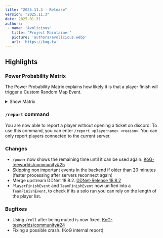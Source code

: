 ```yaml
---
title: "2025.11.3 - Release"
version: "2025.11.3"
date: 2025-01-31
authors:
 - name: 'Avolicious'
   title: 'Project Maintainer'
   picture: 'authors/avolicious.webp'
   url: 'https://kog.tw'
---
```



## Highlights

### <Badge text="New" variant="note" /> Power Probability Matrix

The Power Probability Matrix explains how likely it is that a player finish will trigger a Custom Random Map Event.

<details>
  <summary>Show Matrix</summary>

  | Level | EASY 1 | EASY 2 | EASY 3 | MAIN 1 | MAIN 2 | MAIN 3 | HARD 1 | HARD 2 | HARD 3 | INSANE 1 | INSANE 2 | INSANE 3 | EXTREME 1 | EXTREME 2 | EXTREME 3 | EXTREME 3+ |
  |-------|-------|-------|-------|-------|-------|-------|-------|-------|-------|-------|-------|-------|-------|-------|-------|-------|
  | WTF | 1.26% | 1.94% | 2.63% | 3.31% | 4.00% | 4.69% | 5.37% | 6.06% | 6.74% | 7.43% | 8.11% | 8.80% | 9.13% | 9.13% | 9.13% | 9.14% |
  | XXXL | 1.27% | 1.95% | 2.64% | 3.32% | 4.01% | 4.69% | 5.37% | 6.06% | 6.74% | 7.43% | 8.11% | 8.80% | 9.11% | 9.11% | 9.11% | 9.12% |
  | XXL | 1.28% | 1.97% | 2.65% | 3.33% | 4.01% | 4.70% | 5.38% | 6.06% | 6.74% | 7.42% | 8.11% | 8.79% | 9.09% | 9.09% | 9.09% | 9.10% |
  | XL | 1.30% | 1.98% | 2.66% | 3.34% | 4.02% | 4.70% | 5.38% | 6.06% | 6.74% | 7.42% | 8.10% | 8.78% | 9.05% | 9.05% | 9.05% | 9.06% |
  | L | 1.33% | 2.01% | 2.68% | 3.36% | 4.04% | 4.71% | 5.39% | 6.07% | 6.74% | 7.42% | 8.09% | 8.77% | 9.01% | 9.01% | 9.01% | 9.02% |
  | M | 1.37% | 2.04% | 2.72% | 3.39% | 4.06% | 4.73% | 5.40% | 6.07% | 6.74% | 7.41% | 8.08% | 8.75% | 8.94% | 8.94% | 8.94% | 8.95% |
  | S | 1.44% | 2.11% | 2.77% | 3.43% | 4.09% | 4.75% | 5.42% | 6.08% | 6.74% | 7.40% | 8.06% | 8.73% | 8.82% | 8.82% | 8.82% | 8.83% |
  | XS | 1.58% | 2.23% | 2.87% | 3.51% | 4.16% | 4.80% | 5.45% | 6.09% | 6.74% | 7.38% | 8.03% | 8.59% | 8.59% | 8.59% | 8.59% | 8.60% |
  | XXS | 1.98% | 2.57% | 3.17% | 3.76% | 4.36% | 4.95% | 5.54% | 6.14% | 6.73% | 7.33% | 7.92% | 7.91% | 7.91% | 7.91% | 7.91% | 7.92% |
</details>

### <Badge text="New" variant="note" /> `/report` command

You are now able to report a player without opening a ticket on discord. To use this command, you can enter `/report <playername> <reason>`.
You can only report players connected to the current server.

### <Badge text="Change" variant="tip" /> Changes
- `/power` now shows the remaining time until it can be used again. [KoG-teeworlds/community#25](https://github.com/KoG-teeworlds/community/issues/25)
- Skipping non important events in the backend if older than 20 minutes (faster processing after servers reconnect again)
- Merge upstream DDNet 18.8.2. [DDNet-Release 18.8.2](https://github.com/ddnet/ddnet/releases/tag/18.8.2)
- `PlayerFinishEvent` and `TeamFinishEvent` now unified into a `TeamFinishEvent`, to check if its a solo run you can rely on the length of the player list.

### <Badge text="Bugfix" variant="danger" /> Bugfixes
- Using `/roll` after being muted is now fixed. [KoG-teeworlds/community#24](https://github.com/KoG-teeworlds/community/issues/24)
- Fixing a possible crash. (KoG internal report)
